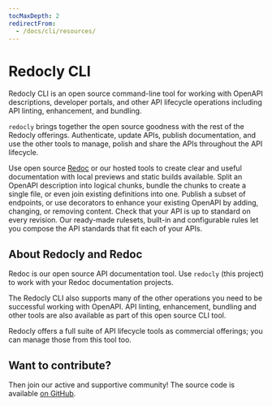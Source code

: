 ```yaml
---
tocMaxDepth: 2
redirectFrom:
  - /docs/cli/resources/
---
```



# Redocly CLI

Redocly CLI is an open source command-line tool for working with OpenAPI descriptions, developer portals, and other API lifecycle operations including API linting, enhancement, and bundling.

`redocly` brings together the open source goodness with the rest of the Redocly offerings.
Authenticate, update APIs, publish documentation, and use the other tools to manage, polish and share the APIs throughout the API lifecycle.

<div>
  <Flex justifyContent="space-between" flexWrap="wrap">
    <WideTile to="./api-docs.md" header="Great API docs">
      Use open source <a href="https://github.com/redocly/redoc" target="_blank">Redoc</a> or our hosted tools to create clear and useful documentation with local previews and static builds available.
    </WideTile>
    <WideTile to="./file-management.md" header="Manage OpenAPI files">
      Split an OpenAPI description into logical chunks, bundle the chunks to create a single file, or even join existing definitions into one.
    </WideTile>
    <WideTile to="./decorators.md" header="Transform OpenAPI">
      Publish a subset of endpoints, or use decorators to enhance your existing OpenAPI by adding, changing, or removing content.
    </WideTile>
    <WideTile to="./api-standards.md" header="API governance">
      Check that your API is up to standard on every revision. Our ready-made rulesets, built-in and configurable rules let you compose the API standards that fit each of your APIs.
    </WideTile>
  </Flex>
</div>

## About Redocly and Redoc

Redoc is our open source API documentation tool. Use `redocly` (this project) to work with your Redoc documentation projects.

The Redocly CLI also supports many of the other operations you need to be successful working with OpenAPI. API linting, enhancement, bundling and other tools are also available as part of this open source CLI tool.

Redocly offers a full suite of API lifecycle tools as commercial offerings; you can manage those from this tool too.

## Want to contribute?

Then join our active and supportive community! The source code is available [on GitHub](https://github.com/Redocly/redocly-cli).


